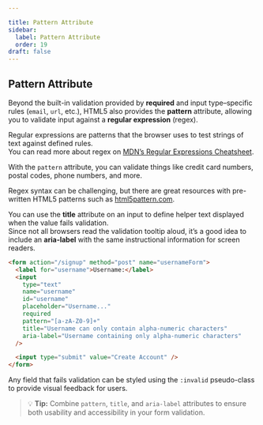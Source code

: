 ```yaml
---

title: Pattern Attribute
sidebar:
  label: Pattern Attribute
  order: 19
draft: false
---
```


## Pattern Attribute

Beyond the built-in validation provided by **required** and input type–specific rules (`email`, `url`, etc.), HTML5 also provides the **pattern** attribute, allowing you to validate input against a **regular expression** (regex).

Regular expressions are patterns that the browser uses to test strings of text against defined rules.  
You can read more about regex on [MDN’s Regular Expressions Cheatsheet](https://developer.mozilla.org/en-US/docs/Web/JavaScript/Guide/Regular_Expressions/Cheatsheet).

With the `pattern` attribute, you can validate things like credit card numbers, postal codes, phone numbers, and more.

Regex syntax can be challenging, but there are great resources with pre-written HTML5 patterns such as [html5pattern.com](https://www.html5pattern.com/).

You can use the **title** attribute on an input to define helper text displayed when the value fails validation.  
Since not all browsers read the validation tooltip aloud, it’s a good idea to include an **aria-label** with the same instructional information for screen readers.

```html
<form action="/signup" method="post" name="usernameForm">
  <label for="username">Username:</label>
  <input
    type="text"
    name="username"
    id="username"
    placeholder="Username..."
    required
    pattern="[a-zA-Z0-9]+"
    title="Username can only contain alpha-numeric characters"
    aria-label="Username containing only alpha-numeric characters"
  />

  <input type="submit" value="Create Account" />
</form>
```

Any field that fails validation can be styled using the `:invalid` pseudo-class to provide visual feedback for users.

> 💡 **Tip:** Combine `pattern`, `title`, and `aria-label` attributes to ensure both usability and accessibility in your form validation.
